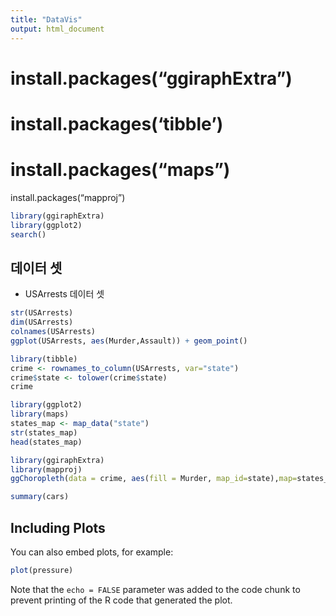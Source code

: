 ```yaml
---
title: "DataVis"
output: html_document
---
```


# install.packages("ggiraphExtra")
# install.packages('tibble')
# install.packages("maps")
install.packages("mapproj")
```r
library(ggiraphExtra)
library(ggplot2)
search()
```
## 데이터 셋
* USArrests 데이터 셋
```r
str(USArrests)
dim(USArrests)
colnames(USArrests)
ggplot(USArrests, aes(Murder,Assault)) + geom_point()

```

```r
library(tibble)
crime <- rownames_to_column(USArrests, var="state")
crime$state <- tolower(crime$state)
crime
```
```r
library(ggplot2)
library(maps)
states_map <- map_data("state")
str(states_map)
head(states_map)
```
```r
library(ggiraphExtra)
library(mapproj)
ggChoropleth(data = crime, aes(fill = Murder, map_id=state),map=states_map)
```


```r
summary(cars)
```

## Including Plots

You can also embed plots, for example:

```r
plot(pressure)
```

Note that the `echo = FALSE` parameter was added to the code chunk to prevent printing of the R code that generated the plot.
